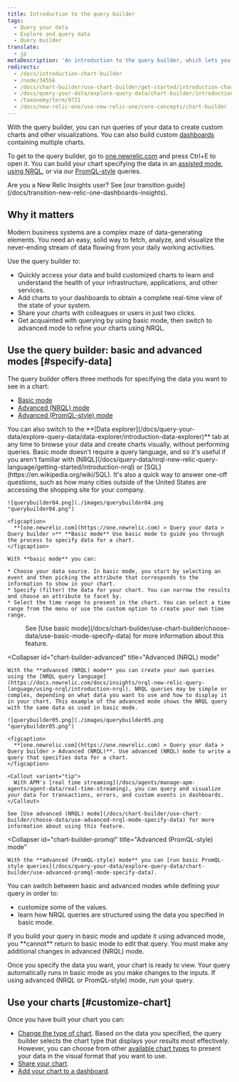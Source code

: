 ```yaml
---
title: Introduction to the query builder
tags:
  - Query your data
  - Explore and query data
  - Query builder
translate:
  - jp
metaDescription: 'An introduction to the query builder, which lets you run custom queries of your data, build charts and other visualizations, and share charts with others.'
redirects:
  - /docs/introduction-chart-builder
  - /node/34556
  - /docs/chart-builder/use-chart-builder/get-started/introduction-chart-builder
  - /docs/query-your-data/explore-query-data/chart-builder/introduction-query-builder
  - /taxonomy/term/9721
  - /docs/new-relic-one/use-new-relic-one/core-concepts/chart-builder
---
```


With the query builder, you can run queries of your data to create custom charts and other visualizations. You can also build custom [dashboards](/docs/dashboards/manage-your-dashboard/manage-your-dashboard#dash-create-chart) containing multiple charts.

To get to the query builder, go to [one.newrelic.com](https://one.newrelic.com) and press Ctrl+E to open it. You can build your chart specifying the data in an [assisted mode](/docs/chart-builder/use-chart-builder/choose-data/use-basic-mode-specify-data), [using NRQL](/docs/chart-builder/use-chart-builder/choose-data/use-advanced-nrql-mode-specify-data), or via our [PromQL-style](/docs/query-your-data/explore-query-data/chart-builder/use-advanced-promql-mode-specify-data) queries.

<Callout variant="important">
  Are you a New Relic Insights user? See [our transition guide](/docs/transition-new-relic-one-dashboards-insights).
</Callout>

## Why it matters

Modern business systems are a complex maze of data-generating elements. You need an easy, solid way to fetch, analyze, and visualize the never-ending stream of data flowing from your daily working activities.

Use the query builder to:

* Quickly access your data and build customized charts to learn and understand the health of your infrastructure, applications, and other services.
* Add charts to your dashboards to obtain a complete real-time view of the state of your system.
* Share your charts with colleagues or users in just two clicks.
* Get acquainted with querying by using basic mode, then switch to advanced mode to refine your charts using NRQL.

## Use the query builder: basic and advanced modes [#specify-data]

The query builder offers three methods for specifying the data you want to see in a chart:

* [Basic mode](/docs/chart-builder/use-chart-builder/choose-data/use-basic-mode-specify-data)
* [Advanced (NRQL) mode](/docs/chart-builder/use-chart-builder/choose-data/use-advanced-nrql-mode-specify-data)
* [Advanced (PromQL-style) mode](#chart-builder-promql)

<Callout variant="tip">
  You can also switch to the **[Data explorer](/docs/query-your-data/explore-query-data/data-explorer/introduction-data-explorer)** tab at any time to browse your data and create charts visually, without performing queries.
</Callout>

<CollapserGroup>
  <Collapser
    id="chart-builder-basic"
    title="Basic mode"
  >
    Basic mode doesn't require a query language, and so it's useful if you aren't familiar with [NRQL](/docs/query-data/nrql-new-relic-query-language/getting-started/introduction-nrql) or [SQL](https://en.wikipedia.org/wiki/SQL). It's also a quick way to answer one-off questions, such as how many cities outside of the United States are accessing the shopping site for your company.

    ![querybuilder04.png](./images/querybuilder04.png "querybuilder04.png")

    <figcaption>
      **[one.newrelic.com](https://one.newrelic.com) > Query your data > Query builder >** **Basic mode** Use basic mode to guide you through the process to specify data for a chart.
    </figcaption>

    With **basic mode** you can:

    * Choose your data source. In basic mode, you start by selecting an event and then picking the attribute that corresponds to the information to show in your chart.
    * Specify (filter) the data for your chart. You can narrow the results and choose an attribute to facet by.
    * Select the time range to present in the chart. You can select a time range from the menu or use the custom option to create your own time range.
  </Collapser>

  <dd>
    See [Use basic mode](/docs/chart-builder/use-chart-builder/choose-data/use-basic-mode-specify-data) for more information about this feature.
  </dd>

  <Collapser
    id="chart-builder-advanced"
    title="Advanced (NRQL) mode"
  >
    With the **advanced (NRQL) mode** you can create your own queries using the [NRQL query language](https://docs.newrelic.com/docs/insights/nrql-new-relic-query-language/using-nrql/introduction-nrql). NRQL queries may be simple or complex, depending on what data you want to use and how to display it in your chart. This example of the advanced mode shows the NRQL query with the same data as used in basic mode.

    ![querybuilder05.png](./images/querybuilder05.png "querybuilder05.png")

    <figcaption>
      **[one.newrelic.com](https://one.newrelic.com) > Query your data > Query builder > Advanced (NRQL)**. Use advanced (NRQL) mode to write a query that specifies data for a chart.
    </figcaption>

    <Callout variant="tip">
      With APM's [real time streaming](/docs/agents/manage-apm-agents/agent-data/real-time-streaming), you can query and visualize your data for transactions, errors, and custom events in dashboards.
    </Callout>

    See [Use advanced (NRQL) mode](/docs/chart-builder/use-chart-builder/choose-data/use-advanced-nrql-mode-specify-data) for more information about using this feature.
  </Collapser>

  <Collapser
    id="chart-builder-promql"
    title="Advanced (PromQL-style) mode"
  >
    With the **advanced (PromQL-style) mode** you can [run basic PromQL-style queries](/docs/query-your-data/explore-query-data/chart-builder/use-advanced-promql-mode-specify-data).
  </Collapser>
</CollapserGroup>

You can switch between basic and advanced modes while defining your query in order to:

* customize some of the values.
* learn how NRQL queries are structured using the data you specified in basic mode.

<Callout variant="important">
  If you build your query in basic mode and update it using advanced mode, you **cannot** return to basic mode to edit that query. You must make any additional changes in advanced (NRQL) mode.
</Callout>

Once you specify the data you want, your chart is ready to view. Your query automatically runs in basic mode as you make changes to the inputs. If using advanced (NRQL or PromQL-style) mode, run your query.

## Use your charts [#customize-chart]

Once you have built your chart you can:

* [Change the type of chart](/docs/chart-builder/use-chart-builder/use-charts/use-your-charts#change-appearance). Based on the data you specified, the query builder selects the chart type that displays your results most effectively. However, you can choose from other [available chart types](/docs/insights/use-insights-ui/manage-dashboards/insights-chart-types) to present your data in the visual format that you want to use.
* [Share your chart](/docs/chart-builder/use-chart-builder/use-charts/use-your-charts#share-charts).
* [Add your chart to a dashboard](/docs/chart-builder/use-chart-builder/use-charts/use-your-charts#add-to-dashboard).
